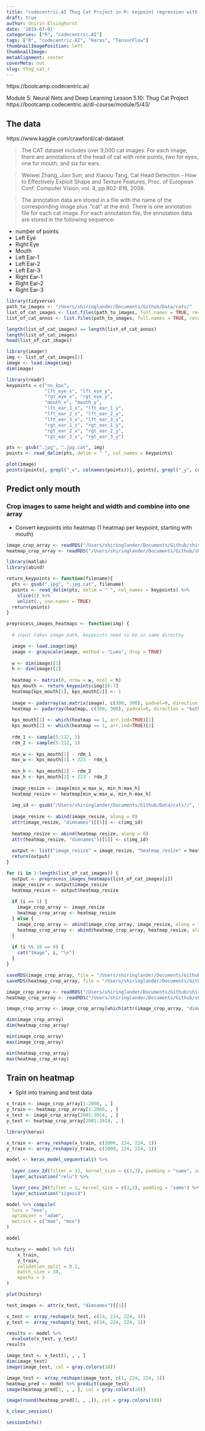 ```yaml
---
title: "codecentric.AI Thug Cat Project in R: keypoint regression with Keras"
draft: true
author: Shirin Elsinghorst
date: '2019-07-01'
categories: ["R", "codecentric.AI"]
tags: ["R", "codecentric.AI", "Keras", "TensorFlow"]
thumbnailImagePosition: left
thumbnailImage: 
metaAlignment: center
coverMeta: out
slug: thug_cat_r
---
```


https://bootcamp.codecentric.ai/

Module 5: Neural Nets and Deep Learning
Lesson 5.10: Thug Cat Project
https://bootcamp.codecentric.ai/dl-course/module/5/43/

## The data

https://www.kaggle.com/crawford/cat-dataset

> The CAT dataset includes over 9,000 cat images. For each image, there are annotations of the head of cat with nine points, two for eyes, one for mouth, and six for ears.

> Weiwei Zhang, Jian Sun, and Xiaoou Tang, Cat Head Detection - How to Effectively Exploit Shape and Texture Features, Proc. of European Conf. Computer Vision, vol. 4, pp.802-816, 2008.

> The annotation data are stored in a file with the name of the corresponding image plus ."cat" at the end. There is one annotation file for each cat image. For each annotation file, the annotation data are stored in the following sequence:

- number of points
- Left Eye
- Right Eye
- Mouth
- Left Ear-1
- Left Ear-2
- Left Ear-3
- Right Ear-1
- Right Ear-2
- Right Ear-3

```r
library(tidyverse)
path_to_images <- "/Users/shiringlander/Documents/Github/Data/cats/"
list_of_cat_images <- list.files(path_to_images, full.names = TRUE, recursive = TRUE, include.dirs = TRUE, pattern = "*.jpg$")
list_of_cat_annos <- list.files(path_to_images, full.names = TRUE, recursive = TRUE, include.dirs = TRUE, pattern = "*.cat$")

length(list_of_cat_images) == length(list_of_cat_annos)
length(list_of_cat_images)
head(list_of_cat_images)
```

```r
library(imager)
img <- list_of_cat_images[1]
image <- load.image(img)
dim(image)

library(readr)
keypoints = c("no_kps", 
              "lft_eye_x", "lft_eye_y", 
              "rgt_eye_x", "rgt_eye_y",
              "mouth_x", "mouth_y",
              "lft_ear_1_x", "lft_ear_1_y",
              "lft_ear_2_x", "lft_ear_2_y",
              "lft_ear_3_x", "lft_ear_3_y", 
              "rgt_ear_1_x", "rgt_ear_1_y", 
              "rgt_ear_2_x", "rgt_ear_2_y",
              "rgt_ear_3_x", "rgt_ear_3_y")

pts <- gsub(".jpg", ".jpg.cat", img)
points <- read_delim(pts, delim = " ", col_names = keypoints)

plot(image)
points(points[, grepl("_x", colnames(points))], points[, grepl("_y", colnames(points))])
```

## Predict only mouth

### Crop images to same height and width and combine into one array

- Convert keypoints into heatmap (1 heatmap per keypoint, starting with mouth)

```r
image_crop_array <- readRDS("/Users/shiringlander/Documents/Github/shirinsplayground/data/image_crop_array.rds")
heatmap_crop_array <- readRDS("/Users/shiringlander/Documents/Github/shirinsplayground/data/heatmap_crop_array.rds")
```

```r
library(matlab)
library(abind)

return_keypoints <- function(filename){
  pts <- gsub(".jpg", ".jpg.cat", filename)
  points <- read_delim(pts, delim = " ", col_names = keypoints) %>%
    slice(1) %>% 
    unlist(., use.names = TRUE)
  return(points)
}

preprocess_images_heatmaps <- function(img) { 
  
  # input takes image path, keypoints need to be in same directoy

  image <- load.image(img)
  image <- grayscale(image, method = "Luma", drop = TRUE)
  
  w <- dim(image)[1]
  h <- dim(image)[2]
  
  heatmap <- matrix(0, nrow = w, ncol = h)
  kps_mouth <- return_keypoints(img)[6:7]
  heatmap[kps_mouth[1], kps_mouth[2]] <- 1
  
  image <- padarray(as.matrix(image), c(300, 300), padval=0, direction = "both")
  heatmap <- padarray(heatmap, c(300, 300), padval=0, direction = "both")
  
  kps_mouth[1] <- which(heatmap == 1, arr.ind=TRUE)[1]
  kps_mouth[2] <- which(heatmap == 1, arr.ind=TRUE)[2]
  
  rdm_1 <- sample(5:112, 1)
  rdm_2 <- sample(5:112, 1)
  
  min_w <- kps_mouth[1] - rdm_1
  max_w <- kps_mouth[1] + 223 - rdm_1
  
  min_h <- kps_mouth[2] - rdm_2
  max_h <- kps_mouth[2] + 223 - rdm_2
  
  image_resize <- image[min_w:max_w, min_h:max_h]
  heatmap_resize <- heatmap[min_w:max_w, min_h:max_h]
  
  img_id <- gsub("/Users/shiringlander/Documents/Github/Data/cats//", "", img)
  
  image_resize <- abind(image_resize, along = 0)
  attr(image_resize, "dimnames")[[1]] <- c(img_id)
  
  heatmap_resize <- abind(heatmap_resize, along = 0)
  attr(heatmap_resize, "dimnames")[[1]] <- c(img_id)
  
  output <- list("image_resize" = image_resize, "heatmap_resize" = heatmap_resize)
  return(output)
}
```

```r
for (i in 1:length(list_of_cat_images)) {
  output <- preprocess_images_heatmaps(list_of_cat_images[i])
  image_resize <- output$image_resize
  heatmap_resize <- output$heatmap_resize
  
  if (i == 1) {
    image_crop_array <- image_resize
    heatmap_crop_array <- heatmap_resize
  } else {
    image_crop_array <- abind(image_crop_array, image_resize, along = 1)
    heatmap_crop_array <- abind(heatmap_crop_array, heatmap_resize, along = 1)
  }
  
  if (i %% 10 == 0) {
    cat("Image", i, "\n")
  }
}

saveRDS(image_crop_array, file = "/Users/shiringlander/Documents/Github/shirinsplayground/data/image_crop_array.rds")
saveRDS(heatmap_crop_array, file = "/Users/shiringlander/Documents/Github/shirinsplayground/data/heatmap_crop_array.rds")
```

```r
image_crop_array <- readRDS("/Users/shiringlander/Documents/Github/shirinsplayground/data/image_crop_array.rds")
heatmap_crop_array <- readRDS("/Users/shiringlander/Documents/Github/shirinsplayground/data/heatmap_crop_array.rds")
```

```r
image_crop_array <- image_crop_array[which(attr(image_crop_array, "dimnames")[[1]] %in% attr(heatmap_crop_array, "dimnames")[[1]]), , ]
```

```r
dim(image_crop_array)
dim(heatmap_crop_array)

min(image_crop_array)
max(image_crop_array)

min(heatmap_crop_array)
max(heatmap_crop_array)
```

## Train on heatmap

- Split into training and test data

```r
x_train <- image_crop_array[1:2000, , ]
y_train <- heatmap_crop_array[1:2000, , ]
x_test <- image_crop_array[2001:2014, , ]
y_test <- heatmap_crop_array[2001:2014, , ]
```

```r
library(keras)

x_train <- array_reshape(x_train, c(2000, 224, 224, 1))
y_train <- array_reshape(y_train, c(2000, 224, 224, 1))
```

```r
model <- keras_model_sequential() %>%
 
  layer_conv_2d(filter = 32, kernel_size = c(3,3), padding = "same", input_shape = c(224, 224, 1)) %>%
  layer_activation("relu") %>%

  layer_conv_2d(filter = 1, kernel_size = c(3,3), padding = "same") %>%
  layer_activation("sigmoid")

model %>% compile(
  loss = "mse",
  optimizer = "adam",
  metrics = c("mae", "mse")
)

model
```

```r
history <- model %>% fit(
    x_train, 
    y_train,
    validation_split = 0.2,
    batch_size = 10,
    epochs = 3
)
```

```r
plot(history)
```

```r
test_images <- attr(x_test, "dimnames")[[1]]

x_test <- array_reshape(x_test, c(14, 224, 224, 1))
y_test <- array_reshape(y_test, c(14, 224, 224, 1))

results <- model %>% 
  evaluate(x_test, y_test)
results
```

```r
image_test <- x_test[1, , , ]
dim(image_test)
image(image_test, col = gray.colors(10))
```

```r
image_test <- array_reshape(image_test, c(1, 224, 224, 1))
heatmap_pred <- model %>% predict(image_test)
image(heatmap_pred[1, , , ], col = gray.colors(10))
```

```r
image(round(heatmap_pred[1, , ,]), col = gray.colors(10))
```

```r
k_clear_session()
```

```r
sessionInfo()
```


